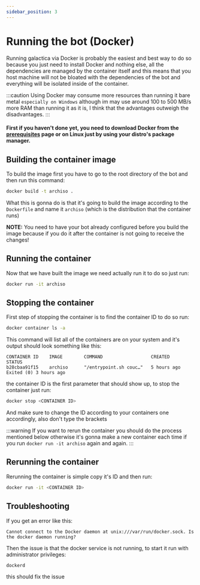 ```yaml
---
sidebar_position: 3
---
```


# Running the bot (Docker)
Running galactica via Docker is probably the easiest and best way to do so because you just need to install Docker and nothing else, all the dependencies are managed by the container itself and this means that you host machine will not be bloated with the dependencies of the bot and everything will be isolated inside of the container.

:::caution
Using Docker may consume more resources than running it bare metal `especially on Windows` although im may use around 100 to 500 MB/s more RAM than running it as it is, I think that the advantages outweigh the disadvantages.
:::

#### First if you haven't done yet, you need to download Docker from the [prerequisites](../intro.md) page or on Linux just by using your distro's package manager.

## Building the container image
To build the image first you have to go to the root directory of the bot and then run this command:
```bash
docker build -t archiso .
```

What this is gonna do is that it's going to build the image according to the `Dockerfile` and name it `archiso` (which is the distribution that the container runs)

**NOTE:** You need to have your bot already configured before you build the image because if you do it after the container is not going to receive the changes!

## Running the container
Now that we have built the image we need actually run it to do so just run:
```bash
docker run -it archiso
```

## Stopping the container
First step of stopping the container is to find the container ID to do so run:
```bash
docker container ls -a
```

This command will list all of the containers are on your system and it's output should look something like this:
```title="output:"
CONTAINER ID    IMAGE        COMMAND                  CREATED        STATUS
b28cbaa91f15    archiso      "/entrypoint.sh couc…"   5 hours ago    Exited (0) 3 hours ago
```
the container ID is the first parameter that should show up, to stop the container just run:
```bash
docker stop <CONTAINER ID>
```
And make sure to change the ID according to your containers one accordingly, also don't type the brackets

:::warning
If you want to rerun the container you should do the process mentioned below otherwise it's gonna make a new container each time if you run `docker run -it archiso` again and again.
:::

## Rerunning the container
Rerunning the container is simple copy it's ID and then run:
```bash
docker run -it <CONTAINER ID>
```

## Troubleshooting
If you get an error like this:
```
Cannot connect to the Docker daemon at unix:///var/run/docker.sock. Is the docker daemon running?
```

Then the issue is that the docker service is not running, to start it run with administrator privileges:
```bash
dockerd
```
this should fix the issue
